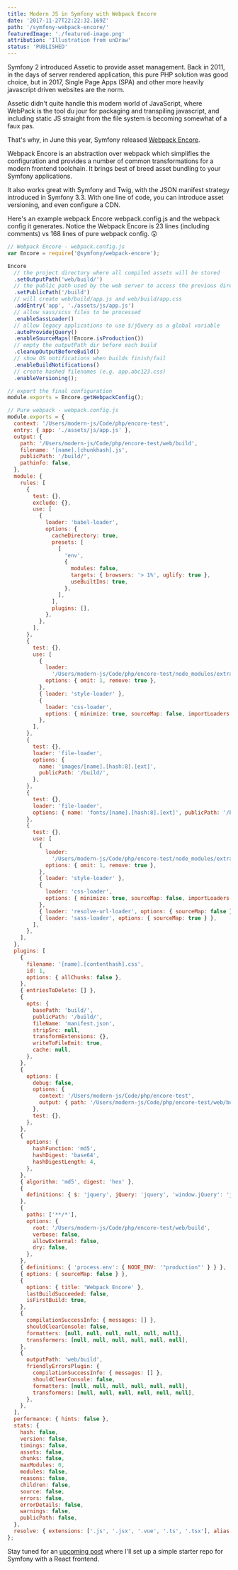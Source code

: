 ```yaml
---
title: Modern JS in Symfony with Webpack Encore
date: '2017-11-27T22:22:32.169Z'
path: '/symfony-webpack-encore/'
featuredImage: './featured-image.png'
attribution: 'Illustration from unDraw'
status: 'PUBLISHED'
---
```


Symfony 2 introduced Assetic to provide asset management. Back in 2011, in the days of server rendered application, this pure PHP solution was good choice, but in 2017, Single Page Apps (SPA) and other more heavily javascript driven websites are the norm.

Assetic didn't quite handle this modern world of JavaScript, where WebPack is the tool du jour for packaging and transpiling javascript, and including static JS straight from the file system is becoming somewhat of a faux pas.

That's why, in June this year, Symfony released [Webpack Encore](https://symfony.com/blog/introducing-webpack-encore-for-asset-management).

Webpack Encore is an abstraction over webpack which simplifies the configuration and provides a number of common transformations for a modern frontend toolchain. It brings best of breed asset bundling to your Symfony applications.

It also works great with Symfony and Twig, with the JSON manifest strategy introduced in Symfony 3.3. With one line of code, you can introduce asset versioning, and even configure a CDN.

Here's an example webpack Encore webpack.config.js and the webpack config it generates. Notice the Webpack Encore is 23 lines (including comments) vs 168 lines of pure webpack config. 😮

```javascript
// Webpack Encore - webpack.config.js
var Encore = require('@symfony/webpack-encore');

Encore
  // the project directory where all compiled assets will be stored
  .setOutputPath('web/build/')
  // the public path used by the web server to access the previous directory
  .setPublicPath('/build')
  // will create web/build/app.js and web/build/app.css
  .addEntry('app', './assets/js/app.js')
  // allow sass/scss files to be processed
  .enableSassLoader()
  // allow legacy applications to use $/jQuery as a global variable
  .autoProvidejQuery()
  .enableSourceMaps(!Encore.isProduction())
  // empty the outputPath dir before each build
  .cleanupOutputBeforeBuild()
  // show OS notifications when builds finish/fail
  .enableBuildNotifications()
  // create hashed filenames (e.g. app.abc123.css)
  .enableVersioning();

// export the final configuration
module.exports = Encore.getWebpackConfig();
```

```javascript
// Pure webpack - webpack.config.js
module.exports = {
  context: '/Users/modern-js/Code/php/encore-test',
  entry: { app: './assets/js/app.js' },
  output: {
    path: '/Users/modern-js/Code/php/encore-test/web/build',
    filename: '[name].[chunkhash].js',
    publicPath: '/build/',
    pathinfo: false,
  },
  module: {
    rules: [
      {
        test: {},
        exclude: {},
        use: [
          {
            loader: 'babel-loader',
            options: {
              cacheDirectory: true,
              presets: [
                [
                  'env',
                  {
                    modules: false,
                    targets: { browsers: '> 1%', uglify: true },
                    useBuiltIns: true,
                  },
                ],
              ],
              plugins: [],
            },
          },
        ],
      },
      {
        test: {},
        use: [
          {
            loader:
              '/Users/modern-js/Code/php/encore-test/node_modules/extract-text-webpack-plugin/dist/loader.js',
            options: { omit: 1, remove: true },
          },
          { loader: 'style-loader' },
          {
            loader: 'css-loader',
            options: { minimize: true, sourceMap: false, importLoaders: 0 },
          },
        ],
      },
      {
        test: {},
        loader: 'file-loader',
        options: {
          name: 'images/[name].[hash:8].[ext]',
          publicPath: '/build/',
        },
      },
      {
        test: {},
        loader: 'file-loader',
        options: { name: 'fonts/[name].[hash:8].[ext]', publicPath: '/build/' },
      },
      {
        test: {},
        use: [
          {
            loader:
              '/Users/modern-js/Code/php/encore-test/node_modules/extract-text-webpack-plugin/dist/loader.js',
            options: { omit: 1, remove: true },
          },
          { loader: 'style-loader' },
          {
            loader: 'css-loader',
            options: { minimize: true, sourceMap: false, importLoaders: 0 },
          },
          { loader: 'resolve-url-loader', options: { sourceMap: false } },
          { loader: 'sass-loader', options: { sourceMap: true } },
        ],
      },
    ],
  },
  plugins: [
    {
      filename: '[name].[contenthash].css',
      id: 1,
      options: { allChunks: false },
    },
    { entriesToDelete: [] },
    {
      opts: {
        basePath: 'build/',
        publicPath: '/build/',
        fileName: 'manifest.json',
        stripSrc: null,
        transformExtensions: {},
        writeToFileEmit: true,
        cache: null,
      },
    },
    {
      options: {
        debug: false,
        options: {
          context: '/Users/modern-js/Code/php/encore-test',
          output: { path: '/Users/modern-js/Code/php/encore-test/web/build' },
        },
        test: {},
      },
    },
    {
      options: {
        hashFunction: 'md5',
        hashDigest: 'base64',
        hashDigestLength: 4,
      },
    },
    { algorithm: 'md5', digest: 'hex' },
    {
      definitions: { $: 'jquery', jQuery: 'jquery', 'window.jQuery': 'jquery' },
    },
    {
      paths: ['**/*'],
      options: {
        root: '/Users/modern-js/Code/php/encore-test/web/build',
        verbose: false,
        allowExternal: false,
        dry: false,
      },
    },
    { definitions: { 'process.env': { NODE_ENV: '"production"' } } },
    { options: { sourceMap: false } },
    {
      options: { title: 'Webpack Encore' },
      lastBuildSucceeded: false,
      isFirstBuild: true,
    },
    {
      compilationSuccessInfo: { messages: [] },
      shouldClearConsole: false,
      formatters: [null, null, null, null, null, null],
      transformers: [null, null, null, null, null, null],
    },
    {
      outputPath: 'web/build',
      friendlyErrorsPlugin: {
        compilationSuccessInfo: { messages: [] },
        shouldClearConsole: false,
        formatters: [null, null, null, null, null, null],
        transformers: [null, null, null, null, null, null],
      },
    },
  ],
  performance: { hints: false },
  stats: {
    hash: false,
    version: false,
    timings: false,
    assets: false,
    chunks: false,
    maxModules: 0,
    modules: false,
    reasons: false,
    children: false,
    source: false,
    errors: false,
    errorDetails: false,
    warnings: false,
    publicPath: false,
  },
  resolve: { extensions: ['.js', '.jsx', '.vue', '.ts', '.tsx'], alias: {} },
};
```

Stay tuned for an [upcoming post](/react-symfony-4-starter-repo/) where I'll set up a simple starter repo for Symfony with a React frontend.
